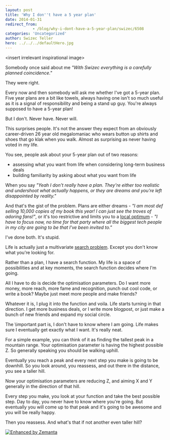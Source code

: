 ```yaml
---
layout: post
title: 'Why I don''t have a 5 year plan'
date: 2014-01-31
redirect_from: 
            - /blog/why-i-dont-have-a-5-year-plan/swizec/6508
categories: 'Uncategorized'
author: Swizec Teller
hero: ../../../defaultHero.jpg
---
```

&lt;insert irrelevant inspirational image>



Somebody once said about me _"With Swizec everything is a carefully planned coincidence."_



They were right.



Every now and then somebody will ask me whether I've got a 5-year plan. Five year plans are a bit like towels, always having one isn't so much useful as it is a signal of responsibility and being a stand up guy. You're always supposed to have a 5-year plan!



But I don't. Never have. Never will.



This surprises people. It's not the answer they expect from an obviously career-driven 26 year old megalomaniac who wears button up shirts and shoes that go klak when you walk. Almost as surprising as never having voted in my life.



You see, people ask about your 5-year plan out of two reasons:

- assessing what you want from life when considering long-term business deals
- building familiarity by asking about what you want from life

When you say _"Yeah I don't really have a plan. They're either too realistic and undershoot what actually happens, or they are dreams and you're left disappointed by reality."_



And that's the gist of the problem. Plans are either dreams - _"I am most def selling 10,000 copies of my book this year! I can just see the troves of adoring fans!"_, or it's too restrictive and limits you to a [local optimum](http://en.wikipedia.org/wiki/Local_optimum "Local optimum") - _"I have to focus now, no time for that party where all the biggest tech people in my city are going to be that I've been invited to."_



I've done both. It's stupid.



Life is actually just a multivariate [search problem](http://en.wikipedia.org/wiki/Search_problem "Search problem"). Except you don't know what you're looking for.



Rather than a plan, I have a search function. My life is a space of possibilities and at key moments, the search function decides where I'm going.



All I have to do is decide the optimisation parameters. Do I want more money, more reach, more fame and recognition, punch out cool code, or write a book? Maybe just meet more people and make friends?



Whatever it is, I plug it into the function and voila. Life starts turning in that direction. I get more business deals, or I write more blogpost, or just make a bunch of new friends and expand my social circle.



The \\important part is, I don't have to know where I am going. Life makes sure I eventually get exactly what I want. It's really neat.



For a simple example, you can think of it as finding the tallest peak in a mountain range. Your optimisation parameter is having the highest possible Z. So generally speaking you should be walking uphill.



Eventually you reach a peak and every next step you make is going to be downhill. So you look around, you reassess, and out there in the distance, you see a taller hill.



Now your optimisation parameters are reducing Z, and aiming X and Y generally in the direction of that hill.



Every step you make, you look at your function and take the best possible step. Day to day, you never have to know where you're going. But eventually you will come up to that peak and it's going to be awesome and you will be really happy.



Then you reassess. And what's that if not another even taller hill?

[![Enhanced by Zemanta](http://img.zemanta.com/zemified_e.png?x-id=6e372d7f-5b24-4e1a-a5de-28df068663ba)](http://www.zemanta.com/?px "Enhanced by Zemanta")